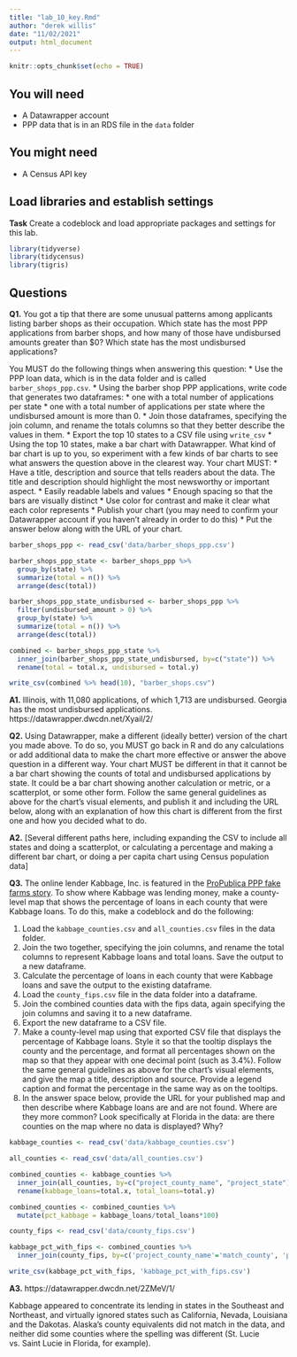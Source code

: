 ```yaml
---
title: "lab_10_key.Rmd"
author: "derek willis"
date: "11/02/2021"
output: html_document
---
```


```r
knitr::opts_chunk$set(echo = TRUE)
```

## You will need

* A Datawrapper account
* PPP data that is in an RDS file in the `data` folder

## You might need

* A Census API key

## Load libraries and establish settings

**Task** Create a codeblock and load appropriate packages and settings for this lab.

```r
library(tidyverse)
library(tidycensus)
library(tigris)
```

## Questions

**Q1.** You got a tip that there are some unusual patterns among applicants listing barber shops as their occupation. Which state has the most PPP applications from barber shops, and how many of those have undisbursed amounts greater than $0? Which state has the most undisbursed applications?

You MUST do the following things when answering this question:
* Use the PPP loan data, which is in the data folder and is called `barber_shops_ppp.csv`.
* Using the barber shop PPP applications, write code that generates two dataframes:
  * one with a total number of applications per state
  * one with a total number of applications per state where the undisbursed amount is more than 0.
* Join those dataframes, specifying the join column, and rename the totals columns so that they better describe the values in them.
* Export the top 10 states to a CSV file using `write_csv`
* Using the top 10 states, make a bar chart with Datawrapper. What kind of bar chart is up to you, so experiment with a few kinds of bar charts to see what answers the question above in the clearest way. Your chart MUST:
  * Have a title, description and source that tells readers about the data. The title and description should highlight the most newsworthy or important aspect.
  * Easily readable labels and values
  * Enough spacing so that the bars are visually distinct
  * Use color for contrast and make it clear what each color represents
* Publish your chart (you may need to confirm your Datawrapper account if you haven't already in order to do this)
* Put the answer below along with the URL of your chart.

```r
barber_shops_ppp <- read_csv('data/barber_shops_ppp.csv')

barber_shops_ppp_state <- barber_shops_ppp %>%
  group_by(state) %>%
  summarize(total = n()) %>%
  arrange(desc(total))

barber_shops_ppp_state_undisbursed <- barber_shops_ppp %>%
  filter(undisbursed_amount > 0) %>%
  group_by(state) %>%
  summarize(total = n()) %>%
  arrange(desc(total))

combined <- barber_shops_ppp_state %>%
  inner_join(barber_shops_ppp_state_undisbursed, by=c("state")) %>%
  rename(total = total.x, undisbursed = total.y)

write_csv(combined %>% head(10), "barber_shops.csv")
```

**A1.** Illinois, with 11,080 applications, of which 1,713 are undisbursed. Georgia has the most undisbursed applications. https://datawrapper.dwcdn.net/Xyail/2/

**Q2.** Using Datawrapper, make a different (ideally better) version of the chart you made above. To do so, you MUST go back in R and do any calculations or add additional data to make the chart more effective or answer the above question in a different way. Your chart MUST be different in that it cannot be a bar chart showing the counts of total and undisbursed applications by state. It could be a bar chart showing another calculation or metric, or a scatterplot, or some other form. Follow the same general guidelines as above for the chart's visual elements, and publish it and including the URL below, along with an explanation of how this chart is different from the first one and how you decided what to do.

**A2.** [Several different paths here, including expanding the CSV to include all states and doing a scatterplot, or calculating a percentage and making a different bar chart, or doing a per capita chart using Census population data]

**Q3.** The online lender Kabbage, Inc. is featured in the [ProPublica PPP fake farms story](https://www.propublica.org/article/ppp-farms). To show where Kabbage was lending money, make a county-level map that shows the percentage of loans in each county that were Kabbage loans. To do this, make a codeblock and do the following:

1. Load the `kabbage_counties.csv` and `all_counties.csv` files in the data folder.
2. Join the two together, specifying the join columns, and rename the total columns to represent Kabbage loans and total loans. Save the output to a new dataframe.
3. Calculate the percentage of loans in each county that were Kabbage loans and save the output to the existing dataframe.
4. Load the `county_fips.csv` file in the data folder into a dataframe.
5. Join the combined counties data with the fips data, again specifying the join columns and saving it to a new dataframe.
6. Export the new dataframe to a CSV file.
7. Make a county-level map using that exported CSV file that displays the percentage of Kabbage loans. Style it so that the tooltip displays the county and the percentage, and format all percentages shown on the map so that they appear with one decimal point (such as 3.4%). Follow the same general guidelines as above for the chart's visual elements, and give the map a title, description and source. Provide a legend caption and format the percentage in the same way as on the tooltips.
8. In the answer space below, provide the URL for your published map and then describe where Kabbage loans are and are not found. Where are they more common? Look specifically at Florida in the data: are there counties on the map where no data is displayed? Why?

```r
kabbage_counties <- read_csv('data/kabbage_counties.csv')

all_counties <- read_csv('data/all_counties.csv')

combined_counties <- kabbage_counties %>%
  inner_join(all_counties, by=c("project_county_name", "project_state")) %>%
  rename(kabbage_loans=total.x, total_loans=total.y)

combined_counties <- combined_counties %>%
  mutate(pct_kabbage = kabbage_loans/total_loans*100)

county_fips <- read_csv('data/county_fips.csv')

kabbage_pct_with_fips <- combined_counties %>%
  inner_join(county_fips, by=c('project_county_name'='match_county', 'project_state'='state'))

write_csv(kabbage_pct_with_fips, 'kabbage_pct_with_fips.csv')
```

**A3.** https://datawrapper.dwcdn.net/2ZMeV/1/

Kabbage appeared to concentrate its lending in states in the Southeast and Northeast, and virtually ignored states such as California, Nevada, Louisiana and the Dakotas. Alaska's county equivalents did not match in the data, and neither did some counties where the spelling was different (St. Lucie vs. Saint Lucie in Florida, for example).
